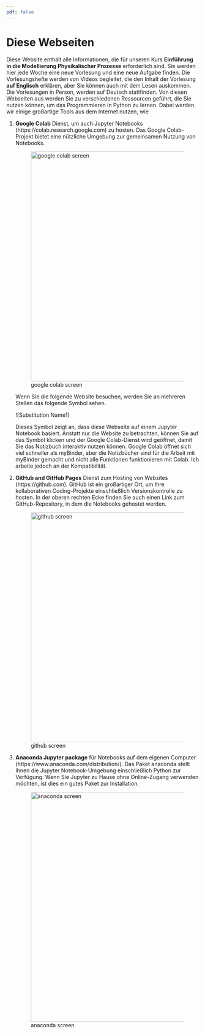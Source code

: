 ```yaml
---
pdf: false
---
```


# Diese Webseiten

Diese Website enthält alle Informationen, die für unseren Kurs **Einführung in die Modellierung Physikalischer Prozesse** erforderlich sind. Sie werden hier jede Woche eine neue Vorlesung und eine neue Aufgabe finden. Die Vorlesungshefte werden von Videos begleitet, die den Inhalt der Vorlesung **auf Englisch** erklären, aber Sie können auch mit dem Lesen auskommen. Die Vorlesungen in Person, werden auf Deutsch stattfinden. Von diesen Webseiten aus werden Sie zu verschiedenen Ressourcen geführt, die Sie nutzen können, um das Programmieren in Python zu lernen. Dabei werden wir einige großartige Tools aus dem Internet nutzen, wie

1. **Google Colab** Dienst, um auch Jupyter Notebooks (https://colab.research.google.com) zu hosten. Das Google Colab-Projekt bietet eine nützliche Umgebung zur gemeinsamen Nutzung von Notebooks.

   ![google colab screen](img/colab.png){width=600px fig-align="center"}

   Wenn Sie die folgende Website besuchen, werden Sie an mehreren Stellen das folgende Symbol sehen.

   ![Substitution Name1]

   Dieses Symbol zeigt an, dass diese Webseite auf einem Jupyter Notebook basiert. Anstatt nur die Website zu betrachten, können Sie auf das Symbol klicken und der Google Colab-Dienst wird geöffnet, damit Sie das Notizbuch interaktiv nutzen können. Google Colab öffnet sich viel schneller als myBinder, aber die Notizbücher sind für die Arbeit mit myBinder gemacht und nicht alle Funktionen funktionieren mit Colab. Ich arbeite jedoch an der Kompatibilität.

2. **GitHub and GitHub Pages** Dienst zum Hosting von Websites (https://github.com). GitHub ist ein großartiger Ort, um Ihre kollaborativen Coding-Projekte einschließlich Versionskontrolle zu hosten. In der oberen rechten Ecke finden Sie auch einen Link zum GitHub-Repository, in dem die Notebooks gehostet werden.

   ![github screen](img/github.png){width=600px fig-align="center"}

3. **Anaconda Jupyter package** für Notebooks auf dem eigenen Computer (https://www.anaconda.com/distribution/). Das Paket anaconda stellt Ihnen die Jupyter Notebook-Umgebung einschließlich Python zur Verfügung. Wenn Sie Jupyter zu Hause ohne Online-Zugang verwenden möchten, ist dies ein gutes Paket zur Installation.

   ![anaconda screen](img/anaconda.png){width=600px fig-align="center"}
